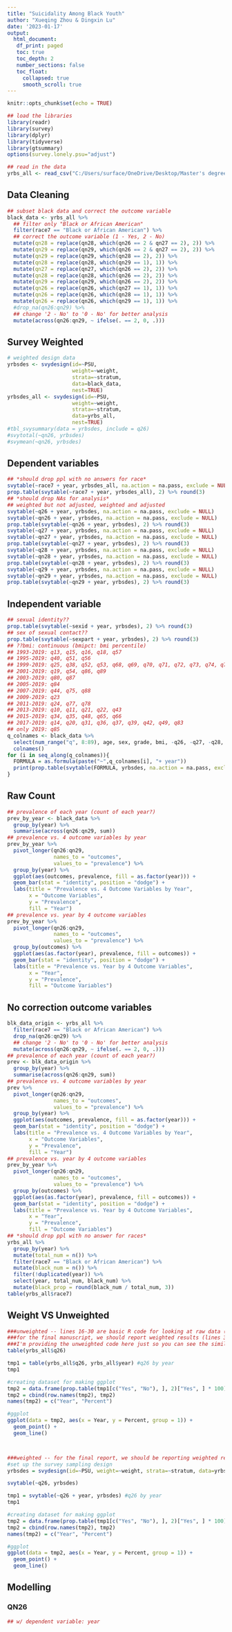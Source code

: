 ```yaml
---
title: "Suicidality Among Black Youth"
author: "Xueqing Zhou & Dingxin Lu"
date: '2023-01-17'
output: 
  html_document:
   df_print: paged
   toc: true 
   toc_depth: 2  
   number_sections: false
   toc_float:
     collapsed: true
     smooth_scroll: true
---
```


```r
knitr::opts_chunk$set(echo = TRUE)
```

```r
## load the libraries
library(readr)
library(survey)
library(dplyr)
library(tidyverse)
library(gtsummary)
options(survey.lonely.psu="adjust")
```

```r
## read in the data
yrbs_all <- read_csv("C:/Users/surface/OneDrive/Desktop/Master's degree/Summer 2022 CLASS/Capstone/sadc_2019_national.csv")
```

## Data Cleaning

```r
## subset black data and correct the outcome variable
black_data <- yrbs_all %>%
  ## filter only "Black or African American"
  filter(race7 == "Black or African American") %>%
  ## correct the outcome variable (1 - Yes, 2 - No)
  mutate(qn28 = replace(qn28, which(qn26 == 2 & qn27 == 2), 2)) %>%
  mutate(qn29 = replace(qn29, which(qn26 == 2 & qn27 == 2), 2)) %>%
  mutate(qn29 = replace(qn29, which(qn28 == 2), 2)) %>%
  mutate(qn28 = replace(qn28, which(qn29 == 1), 1)) %>%
  mutate(qn27 = replace(qn27, which(qn26 == 2), 2)) %>%
  mutate(qn28 = replace(qn28, which(qn26 == 2), 2)) %>%
  mutate(qn29 = replace(qn29, which(qn26 == 2), 2)) %>%
  mutate(qn26 = replace(qn26, which(qn27 == 1), 1)) %>%
  mutate(qn26 = replace(qn26, which(qn28 == 1), 1)) %>%
  mutate(qn26 = replace(qn26, which(qn29 == 1), 1)) %>%
  #drop_na(qn26:qn29) %>%
  ## change '2 - No' to '0 - No' for better analysis
  mutate(across(qn26:qn29, ~ ifelse(. == 2, 0, .)))
```


## Survey Weighted

```r
# weighted design data
yrbsdes <- svydesign(id=~PSU, 
                     weight=~weight, 
                     strata=~stratum, 
                     data=black_data, 
                     nest=TRUE)
yrbsdes_all <- svydesign(id=~PSU, 
                     weight=~weight, 
                     strata=~stratum, 
                     data=yrbs_all, 
                     nest=TRUE)
#tbl_svysummary(data = yrbsdes, include = q26)
#svytotal(~qn26, yrbsdes)
#svymean(~qn26, yrbsdes)
```


## Dependent variables

```r
## *should drop ppl with no answers for race*
svytable(~race7 + year, yrbsdes_all, na.action = na.pass, exclude = NULL)
prop.table(svytable(~race7 + year, yrbsdes_all), 2) %>% round(3)
## *should drop NAs for analysis*
## weighted but not adjusted, weighted and adjusted　
svytable(~q26 + year, yrbsdes, na.action = na.pass, exclude = NULL)
svytable(~qn26 + year, yrbsdes, na.action = na.pass, exclude = NULL)
prop.table(svytable(~qn26 + year, yrbsdes), 2) %>% round(3)
svytable(~q27 + year, yrbsdes, na.action = na.pass, exclude = NULL)
svytable(~qn27 + year, yrbsdes, na.action = na.pass, exclude = NULL)
prop.table(svytable(~qn27 + year, yrbsdes), 2) %>% round(3)
svytable(~q28 + year, yrbsdes, na.action = na.pass, exclude = NULL)
svytable(~qn28 + year, yrbsdes, na.action = na.pass, exclude = NULL)
prop.table(svytable(~qn28 + year, yrbsdes), 2) %>% round(3)
svytable(~q29 + year, yrbsdes, na.action = na.pass, exclude = NULL)
svytable(~qn29 + year, yrbsdes, na.action = na.pass, exclude = NULL)
prop.table(svytable(~qn29 + year, yrbsdes), 2) %>% round(3)
```


## Independent variable

```r
## sexual identity??
prop.table(svytable(~sexid + year, yrbsdes), 2) %>% round(3)
## sex of sexual contact??
prop.table(svytable(~sexpart + year, yrbsdes), 2) %>% round(3)
## ??bmi: continuous (bmipct: bmi percentile)
## 1993-2019: q13, q15, q16, q18, q57
## 1995-2019: q40, q51, q56
## 1999-2019: q25, q38, q52, q53, q68, q69, q70, q71, q72, q73, q74, q76, q79, q82
## 2001-2019: q19, q54, q86, q89
## 2003-2019: q80, q87
## 2005-2019: q84
## 2007-2019: q44, q75, q88
## 2009-2019: q23
## 2011-2019: q24, q77, q78
## 2013-2019: q10, q11, q21, q22, q43
## 2015-2019: q34, q35, q48, q65, q66
## 2017-2019: q14, q20, q31, q36, q37, q39, q42, q49, q83
## only 2019: q85
q_colnames <- black_data %>%
  select(num_range("q", 8:89), age, sex, grade, bmi, -q26, -q27, -q28, -q29) %>%
  colnames()
for (i in seq_along(q_colnames)){
  FORMULA = as.formula(paste("~",q_colnames[i], "+ year"))
  print(prop.table(svytable(FORMULA, yrbsdes, na.action = na.pass, exclude = NULL), 2) %>% round(3))
}
```


## Raw Count

```r
## prevalence of each year (count of each year?)
prev_by_year <- black_data %>% 
  group_by(year) %>%
  summarise(across(qn26:qn29, sum))
## prevalence vs. 4 outcome variables by year
prev_by_year %>%
  pivot_longer(qn26:qn29,
               names_to = "outcomes",
               values_to = "prevalence") %>%
  group_by(year) %>%
  ggplot(aes(outcomes, prevalence, fill = as.factor(year))) +
  geom_bar(stat = "identity", position = "dodge") +
  labs(title = "Prevalence vs. 4 Outcome Variables by Year",
       x = "Outcome Variables",
       y = "Prevalence",
       fill = "Year")
## prevalence vs. year by 4 outcome variables
prev_by_year %>%
  pivot_longer(qn26:qn29,
               names_to = "outcomes",
               values_to = "prevalence") %>%
  group_by(outcomes) %>%
  ggplot(aes(as.factor(year), prevalence, fill = outcomes)) +
  geom_bar(stat = "identity", position = "dodge") +
  labs(title = "Prevalence vs. Year by 4 Outcome Variables",
       x = "Year",
       y = "Prevalence",
       fill = "Outcome Variables")
```

## No correction outcome variables

```r
blk_data_origin <- yrbs_all %>%
  filter(race7 == "Black or African American") %>%
  drop_na(qn26:qn29) %>%
  ## change '2 - No' to '0 - No' for better analysis
  mutate(across(qn26:qn29, ~ ifelse(. == 2, 0, .)))
## prevalence of each year (count of each year?)
prev <- blk_data_origin %>% 
  group_by(year) %>%
  summarise(across(qn26:qn29, sum))
## prevalence vs. 4 outcome variables by year
prev %>%
  pivot_longer(qn26:qn29,
               names_to = "outcomes",
               values_to = "prevalence") %>%
  group_by(year) %>%
  ggplot(aes(outcomes, prevalence, fill = as.factor(year))) +
  geom_bar(stat = "identity", position = "dodge") +
  labs(title = "Prevalence vs. 4 Outcome Variables by Year",
       x = "Outcome Variables",
       y = "Prevalence",
       fill = "Year")
## prevalence vs. year by 4 outcome variables
prev_by_year %>%
  pivot_longer(qn26:qn29,
               names_to = "outcomes",
               values_to = "prevalence") %>%
  group_by(outcomes) %>%
  ggplot(aes(as.factor(year), prevalence, fill = outcomes)) +
  geom_bar(stat = "identity", position = "dodge") +
  labs(title = "Prevalence vs. Year by 4 Outcome Variables",
       x = "Year",
       y = "Prevalence",
       fill = "Outcome Variables")
## *should drop ppl with no answer for races*
yrbs_all %>%
  group_by(year) %>%
  mutate(total_num = n()) %>%
  filter(race7 == "Black or African American") %>%
  mutate(black_num = n()) %>%
  filter(!duplicated(year)) %>%
  select(year, total_num, black_num) %>%
  mutate(black_prop = round(black_num / total_num, 3))
table(yrbs_all$race7)
```

## Weight VS Unweighted

```r
###unweighted -- lines 16-30 are basic R code for looking at raw data (without incorporating survey weight)
###for the final manuscript, we should report weighted results (lines 36-53)
###I'm providing the unweighted code here just so you can see the similarities/differences b/t two analyses 
table(yrbs_all$q26) 

tmp1 = table(yrbs_all$q26, yrbs_all$year) #q26 by year
tmp1 

#creating dataset for making ggplot
tmp2 = data.frame(prop.table(tmp1[c("Yes", "No"), ], 2)["Yes", ] * 100)
tmp2 = cbind(row.names(tmp2), tmp2)
names(tmp2) = c("Year", "Percent")

#ggplot
ggplot(data = tmp2, aes(x = Year, y = Percent, group = 1)) +
  geom_point() +
  geom_line()



###weighted -- for the final report, we should be reporting weighted results 
#set up the survey sampling design 
yrbsdes = svydesign(id=~PSU, weight=~weight, strata=~stratum, data=yrbs_all, nest=TRUE) 

svytable(~q26, yrbsdes)

tmp1 = svytable(~q26 + year, yrbsdes) #q26 by year
tmp1

#creating dataset for making ggplot
tmp2 = data.frame(prop.table(tmp1[c("Yes", "No"), ], 2)["Yes", ] * 100)
tmp2 = cbind(row.names(tmp2), tmp2)
names(tmp2) = c("Year", "Percent")

#ggplot
ggplot(data = tmp2, aes(x = Year, y = Percent, group = 1)) +
  geom_point() +
  geom_line()

```

## Modelling 

### QN26

```r
## w/ dependent variable: year
```

